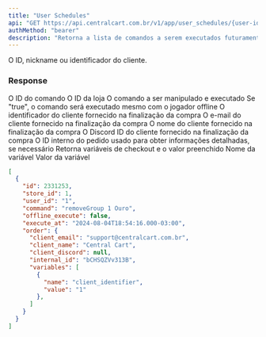 ```yaml
---
title: "User Schedules"
api: "GET https://api.centralcart.com.br/v1/app/user_schedules/{user-id}"
authMethod: "bearer"
description: "Retorna a lista de comandos a serem executados futuramente"
---
```


<ParamField path="user-id" type="string" required>
  O ID, nickname ou identificador do cliente.
</ParamField>

### Response

<ResponseField name="id" type="number">
  O ID do comando
</ResponseField>

<ResponseField name="store_id" type="string">
  O ID da loja
</ResponseField>

<ResponseField name="command" type="string">
  O comando a ser manipulado e executado
</ResponseField>

<ResponseField name="offline_execute" type="boolean">
  Se "true", o comando será executado mesmo com o jogador offline
</ResponseField>

<ResponseField name="order" type="Order Object">
  <Expandable title="properties" defaultOpen={true}>
    <ResponseField name="client_identifier" type="string">
      O identificador do cliente fornecido na finalização da compra
    </ResponseField>
    <ResponseField name="client_email" type="string">
      O e-mail do cliente fornecido na finalização da compra
    </ResponseField>
    <ResponseField name="client_name" type="string">
      O nome do cliente fornecido na finalização da compra
    </ResponseField>
    <ResponseField name="client_discord" type="string | null">
      O Discord ID do cliente fornecido na finalização da compra
    </ResponseField>
    <ResponseField name="internal_id" type="string">
      O ID interno do pedido usado para obter informações detalhadas, se necessário
    </ResponseField>
    <ParamField body="variables" type="object[]">
      Retorna variáveis de checkout e o valor preenchido
      <Expandable title="properties">
        <ParamField body="name" type="string">
          Nome da variável
        </ParamField>
        <ParamField body="value" type="string">
          Valor da variável
        </ParamField>
      </Expandable>
    </ParamField>
  </Expandable>
</ResponseField>

<ResponseExample>

```json Response
[
  {
    "id": 2331253,
    "store_id": 1,
    "user_id": "1",
    "command": "removeGroup 1 Ouro",
    "offline_execute": false,
    "execute_at": "2024-08-04T18:54:16.000-03:00",
    "order": {
      "client_email": "support@centralcart.com.br",
      "client_name": "Central Cart",
      "client_discord": null,
      "internal_id": "bCHSQZVv313B",
      "variables": [
        {
          "name": "client_identifier",
          "value": "1"
        },
      ]
    }
  }
]
```

</ResponseExample>
